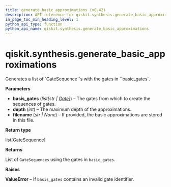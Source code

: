 ```yaml
---
title: generate_basic_approximations (v0.42)
description: API reference for qiskit.synthesis.generate_basic_approximations in qiskit v0.42
in_page_toc_min_heading_level: 1
python_api_type: function
python_api_name: qiskit.synthesis.generate_basic_approximations
---
```


<span id="qiskit-synthesis-generate-basic-approximations" />

# qiskit.synthesis.generate\_basic\_approximations

<Function id="qiskit.synthesis.generate_basic_approximations" isDedicatedPage={true} github="https://github.com/qiskit/qiskit/tree/stable/0.23/qiskit/synthesis/discrete_basis/generate_basis_approximations.py" signature="generate_basic_approximations(basis_gates, depth, filename=None)">
  Generates a list of `GateSequence``s with the gates in ``basic_gates`.

  **Parameters**

  *   **basis\_gates** (*list\[str |* [*Gate*](qiskit.circuit.Gate "qiskit.circuit.Gate")*]*) – The gates from which to create the sequences of gates.
  *   **depth** (*int*) – The maximum depth of the approximations.
  *   **filename** (*str | None*) – If provided, the basic approximations are stored in this file.

  **Return type**

  list\[GateSequence]

  **Returns**

  List of `GateSequences` using the gates in `basic_gates`.

  **Raises**

  **ValueError** – If `basis_gates` contains an invalid gate identifier.
</Function>

